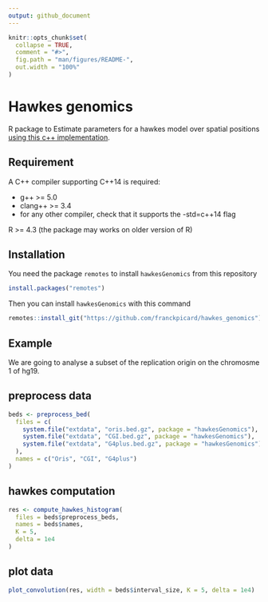 ```yaml
---
output: github_document
---
```


<!-- README.md is generated from README.Rmd. Please edit that file -->

```r
knitr::opts_chunk$set(
  collapse = TRUE,
  comment = "#>",
  fig.path = "man/figures/README-",
  out.width = "100%"
)
```

# Hawkes genomics

R package to Estimate parameters for a hawkes model over spatial positions [using this c++ implementation](https://github.com/fgindraud/hawkes/tree/master).

## Requirement

A C++ compiler supporting C++14 is required:

- g++ >= 5.0
- clang++ >= 3.4
- for any other compiler, check that it supports the -std=c++14 flag

R >= 4.3 (the package may works on older version of R)

## Installation

You need the package `remotes` to install `hawkesGenomics` from this repository

```r
install.packages("remotes")
```

Then you can install `hawkesGenomics` with this command

```r
remotes::install_git("https://github.com/franckpicard/hawkes_genomics")
```

## Example

We are going to analyse a subset of the replication origin on the chromosme 1
of hg19.

## preprocess data

```r
beds <- preprocess_bed(
  files = c(
    system.file("extdata", "oris.bed.gz", package = "hawkesGenomics"),
    system.file("extdata", "CGI.bed.gz", package = "hawkesGenomics"),
    system.file("extdata", "G4plus.bed.gz", package = "hawkesGenomics")
  ),
  names = c("Oris", "CGI", "G4plus")
)
```

## hawkes computation

```r
res <- compute_hawkes_histogram(
  files = beds$preprocess_beds,
  names = beds$names,
  K = 5,
  delta = 1e4
)
```

## plot data

```r
plot_convolution(res, width = beds$interval_size, K = 5, delta = 1e4)
```
